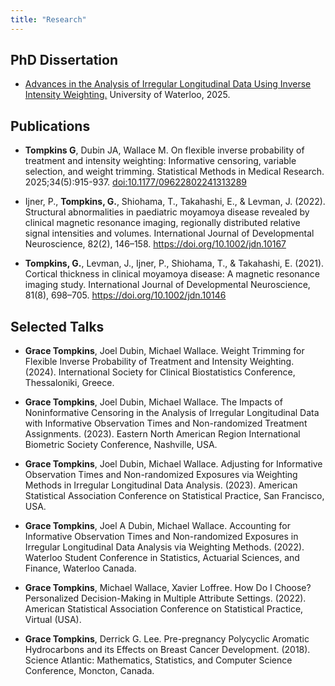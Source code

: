 ```yaml
---
title: "Research"
---
```



## PhD Dissertation

* [Advances in the Analysis of Irregular Longitudinal Data Using Inverse Intensity Weighting.](chrome-extension://efaidnbmnnnibpcajpcglclefindmkaj/https://dspacemainprd01.lib.uwaterloo.ca/server/api/core/bitstreams/b7366091-4036-47c3-ab97-b48b3d40cfb0/content) University of Waterloo, 2025.


## Publications

* **Tompkins G**, Dubin JA, Wallace M. On flexible inverse probability of treatment and intensity weighting: Informative censoring, variable selection, and weight trimming. Statistical Methods in Medical Research. 2025;34(5):915-937. [doi:10.1177/09622802241313289](doi:10.1177/09622802241313289)

* Ijner, P., **Tompkins, G.**, Shiohama, T., Takahashi, E., & Levman, J. (2022). Structural abnormalities in paediatric moyamoya disease revealed by clinical magnetic resonance imaging, regionally distributed relative signal intensities and volumes. International Journal of Developmental Neuroscience, 82(2), 146–158. [https://doi.org/10.1002/jdn.10167](https://doi.org/10.1002/jdn.10167)

* **Tompkins, G.**, Levman, J., Ijner, P., Shiohama, T., & Takahashi, E. (2021). Cortical thickness in clinical moyamoya disease: A magnetic resonance imaging study. International Journal of Developmental Neuroscience, 81(8), 698–705. [https://doi.org/10.1002/jdn.10146](https://doi.org/10.1002/jdn.10146)



## Selected Talks

* **Grace Tompkins**, Joel Dubin, Michael Wallace. Weight Trimming for Flexible Inverse Probability of Treatment and Intensity Weighting. (2024). International Society for Clinical Biostatistics Conference, Thessaloniki, Greece. 

* **Grace Tompkins**, Joel Dubin, Michael Wallace. The Impacts of Noninformative Censoring in the Analysis of Irregular Longitudinal Data with Informative Observation Times and Non-randomized Treatment Assignments. (2023). Eastern North American Region International Biometric Society Conference, Nashville, USA.

* **Grace Tompkins**, Joel Dubin, Michael Wallace. Adjusting for Informative Observation Times and Non-randomized Exposures via Weighting Methods in Irregular Longitudinal Data Analysis. (2023). American Statistical Association Conference on Statistical Practice, San Francisco, USA. 

* **Grace Tompkins**, Joel A Dubin, Michael Wallace. Accounting for Informative Observation Times and Non-randomized Exposures in Irregular Longitudinal Data Analysis via Weighting Methods. (2022). Waterloo Student Conference in Statistics, Actuarial Sciences, and Finance, Waterloo Canada. 

* **Grace Tompkins**, Michael Wallace, Xavier Loffree. How Do I Choose? Personalized Decision-Making in Multiple Attribute Settings. (2022). American Statistical Association Conference on Statistical Practice, Virtual (USA).

* **Grace Tompkins**, Derrick G. Lee. Pre-pregnancy Polycyclic Aromatic Hydrocarbons and its Effects on Breast Cancer Development. (2018). Science Atlantic: Mathematics, Statistics, and Computer Science Conference, Moncton, Canada.



